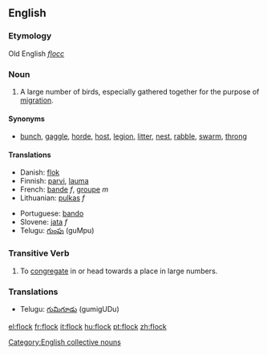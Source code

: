 ==English==
===Etymology===
Old English ''[[flocc]]''
===Noun===
{{en-noun-reg}}

# A large number of birds, especially gathered together for the purpose of [[migration]].

====Synonyms====
*[[bunch]], [[gaggle]], [[horde]], [[host]], [[legion]], [[litter]], [[nest]], [[rabble]], [[swarm]], [[throng]]

====Translations====
{{top}}
*Danish: [[flok]]
*Finnish: [[parvi]], [[lauma]]
*French: [[bande]] ''f'', [[groupe]] ''m''
*Lithuanian: [[pulkas]] ''f''
{{mid}}
*Portuguese: [[bando]]
*Slovene: [[jata]] ''f''
*Telugu: [[గుంపు]] (guMpu)
{{bottom}}

===Transitive Verb===
{{en-infl-reg-consonant|flock||}}

# To [[congregate]] in or head towards a place in large numbers.

===Translations===
*Telugu: [[గుమిగూడు]] (gumigUDu)

[[Category:English collective nouns]]

[[el:flock]]
[[fr:flock]]
[[it:flock]]
[[hu:flock]]
[[pt:flock]]
[[zh:flock]]